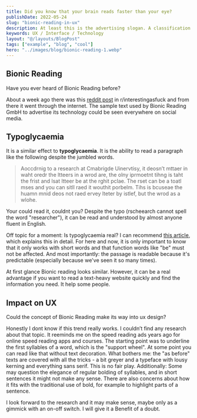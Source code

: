 ```yaml
---
title: Did you know that your brain reads faster than your eye?
publishDate: 2022-05-24
slug: "bionic-reading-in-ux"
description: At least this is the advertising slogan. A classification and what effects this can have on the user experience design. 
keywords: UX / Interface / Technology
layout: "@/layouts/BlogPost"
tags: ["example", "blog", "cool"]
hero: "../images/blog/bionic-reading-1.webp"
---
```


## Bionic Reading
Have you ever heard of Bionic Reading before?

About a week ago there was this [reddit post](https://www.reddit.com/r/interestingasfuck/comments/usgac8/bionic_reading_using_font_weights_to_increase/) in r/interestingasfuck and from there it went through the internet. The sample text used by Bionic Reading GmbH to advertise its technology could be seen everywhere on social media.


## Typoglycaemia
It is a similar effect to **typoglycaemia**. It is the ability to read a paragraph like the following despite the jumbled words.

> Aoccdrnig to a research at Cmabrigde Uinervtisy, it deosn’t mttaer in waht oredr the ltteers in a wrod are, the olny iprmoetnt tihng is taht the frist and lsat ltteer be at the rghit pclae. The rset can be a toatl mses and you can sitll raed it wouthit porbelm. Tihs is bcuseae the huamn mnid deos not raed ervey lteter by istlef, but the wrod as a wlohe.

Your could read it, couldnt you? Despite the typo (rscheearch cannot spell the word "researcher"), it can be read and understood by almost anyone fluent in English.

Off topic for a moment: Is typoglycaemia real? I can recommend [this article](https://www.dictionary.com/e/typoglycemia/), which explains this in detail. For here and now, it is only important to know that it only works with short words and that function words like "be" must not be affected. And most importantly: the passage is readable because it's predictable (especially because we've seen it so many times).

At first glance Bionic reading looks similar. However, it can be a real advantage if you want to read a text-heavy website quickly and find the information you need. It help some people.

## Impact on UX

Could the concept of Bionic Reading make its way into ux design?

Honestly I dont know if this trend really works. I couldn’t find any research about that topic. It reeminds me on the speed reading ads years ago for online speed reading apps and courses. The starting point was to underline the first syllables of a word, which is the "support wheel". At some point you can read like that without text decoration.
What bothers me: the "as before" texts are covered with all the tricks - a bit greyer and a typeface with lousy kerning and everything sans serif. This is no fair play.
Additionally: Some may question the elegance of regular bolding of syllables, and in short sentences it might not make any sense. There are also concerns about how it fits with the traditional use of bold, for example to highlight parts of a sentence.

I look forward to the research and it may make sense, maybe only as a gimmick with an on-off switch. I will give it a Benefit of a doubt.

